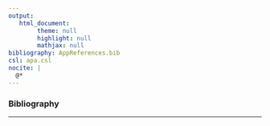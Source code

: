 ```yaml
---
output: 
   html_document:
        theme: null
        highlight: null
        mathjax: null
bibliography: AppReferences.bib
csl: apa.csl
nocite: |
  @*
---
```


<h3>Bibliography</h3>
<hr />
